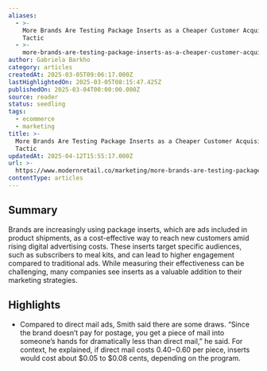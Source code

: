 ```yaml
---
aliases:
  - >-
    More Brands Are Testing Package Inserts as a Cheaper Customer Acquisition
    Tactic
  - >-
    more-brands-are-testing-package-inserts-as-a-cheaper-customer-acquisition-tactic
author: Gabriela Barkho
category: articles
createdAt: 2025-03-05T09:06:17.000Z
lastHighlightedOn: 2025-03-05T08:15:47.425Z
publishedOn: 2025-03-04T00:00:00.000Z
source: reader
status: seedling
tags:
  - ecommerce
  - marketing
title: >-
  More Brands Are Testing Package Inserts as a Cheaper Customer Acquisition
  Tactic
updatedAt: 2025-04-12T15:55:17.000Z
url: >-
  https://www.modernretail.co/marketing/more-brands-are-testing-package-inserts-as-a-cheaper-customer-acquisition-tactic/?utm_source=Sailthru&utm_medium=email&utm_campaign=Issue:%202025-03-04%20Retail%20Dive:%20DTC%20%5Bissue:70980%5D&utm_term=Retail%20Dive:%20DTC
contentType: articles
---
```

## Summary

Brands are increasingly using package inserts, which are ads included in product shipments, as a cost-effective way to reach new customers amid rising digital advertising costs. These inserts target specific audiences, such as subscribers to meal kits, and can lead to higher engagement compared to traditional ads. While measuring their effectiveness can be challenging, many companies see inserts as a valuable addition to their marketing strategies.

## Highlights

- Compared to direct mail ads, Smith said there are some draws. “Since the brand doesn’t pay for postage, you get a piece of mail into someone’s hands for dramatically less than direct mail,” he said. For context, he explained, if direct mail costs $0.40-$0.60 per piece, inserts would cost about $0.05 to $0.08 cents, depending on the program.
